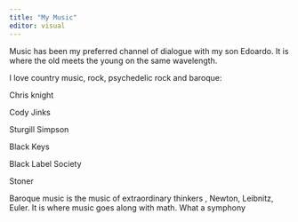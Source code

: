 ---
title: "My Music"
editor: visual
---

Music has been my preferred channel of dialogue with my son Edoardo. It is where the old meets the young on the same wavelength.

I love country music, rock, psychedelic rock and baroque:

Chris knight

Cody Jinks

Sturgill Simpson

Black Keys

Black Label Society

Stoner

Baroque music is the music of extraordinary thinkers , Newton, Leibnitz, Euler. It is where music goes along with math. What a symphony
